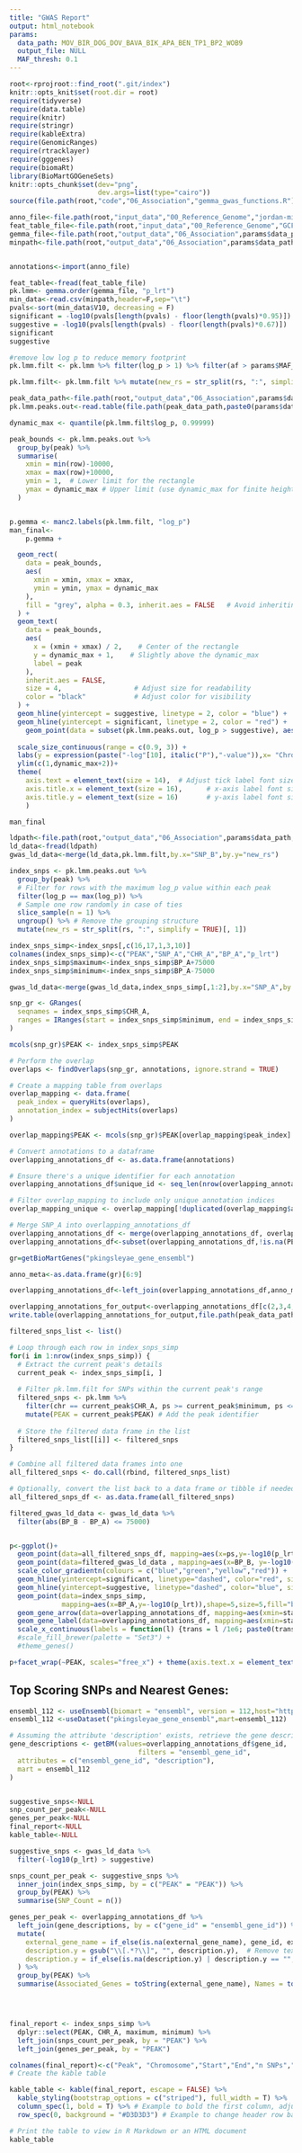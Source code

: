 ```yaml
---
title: "GWAS Report"
output: html_notebook
params:
  data_path: MOV_BIR_DOG_DOV_BAVA_BIK_APA_BEN_TP1_BP2_WOB9
  output_file: NULL
  MAF_thresh: 0.1
---
```


```r
root<-rprojroot::find_root(".git/index")
knitr::opts_knit$set(root.dir = root)
require(tidyverse)
require(data.table)
require(knitr)
require(stringr)
require(kableExtra)
require(GenomicRanges)
require(rtracklayer)
require(gggenes)
require(biomaRt)
library(BioMartGOGeneSets)
knitr::opts_chunk$set(dev="png", 
                      dev.args=list(type="cairo"))
source(file.path(root,"code","06_Association","gemma_gwas_functions.R"))

```

```r
anno_file<-file.path(root,"input_data","00_Reference_Genome","jordan-mic4273-mb-hirise-20xx3__06-13-2024__final_assembly.ensembl.liftoff.renamed.genes_only.gff")
feat_table_file<-file.path(root,"input_data","00_Reference_Genome","GCF_002872115.1_PKINGS_0.1_feature_table.txt")
gemma_file<-file.path(root,"output_data","06_Association",params$data_path,paste0(params$data_path,".lmm2.assoc.txt"))
minpath<-file.path(root,"output_data","06_Association",params$data_path,paste0(params$data_path,"_permution"),"min.txt")


annotations<-import(anno_file)

feat_table<-fread(feat_table_file)
pk.lmm<- gemma.order(gemma_file, "p_lrt")
min_data<-read.csv(minpath,header=F,sep="\t")
pvals<-sort(min_data$V10, decreasing = F)
significant = -log10(pvals[length(pvals) - floor(length(pvals)*0.95)])
suggestive = -log10(pvals[length(pvals) - floor(length(pvals)*0.67)])
significant
suggestive
```

```r
#remove low log p to reduce memory footprint
pk.lmm.filt <- pk.lmm %>% filter(log_p > 1) %>% filter(af > params$MAF_thresh) %>% filter((!grepl("ups", chr)) & !is.na(row) & !is.na(log_p)) %>% arrange(numeric_chr)

pk.lmm.filt<- pk.lmm.filt %>% mutate(new_rs = str_split(rs, ":", simplify = TRUE)[, 1])

peak_data_path<-file.path(root,"output_data","06_Association",params$data_path)
pk.lmm.peaks.out<-read.table(file.path(peak_data_path,paste0(params$data_path,"_SNPS_IN_PEAKS.txt")),header=T)

```

```r
dynamic_max <- quantile(pk.lmm.filt$log_p, 0.99999)

peak_bounds <- pk.lmm.peaks.out %>%
  group_by(peak) %>%
  summarise(
    xmin = min(row)-10000,
    xmax = max(row)+10000,
    ymin = 1,  # Lower limit for the rectangle
    ymax = dynamic_max # Upper limit (use dynamic_max for finite height in plots)
  )


p.gemma <- manc2.labels(pk.lmm.filt, "log_p")
man_final<-
    p.gemma +

  geom_rect(
    data = peak_bounds,
    aes(
      xmin = xmin, xmax = xmax,
      ymin = ymin, ymax = dynamic_max
    ),
    fill = "grey", alpha = 0.3, inherit.aes = FALSE   # Avoid inheriting from base plot  # Adjust color and transparency as needed
  ) +
  geom_text(
    data = peak_bounds,
    aes(
      x = (xmin + xmax) / 2,    # Center of the rectangle
      y = dynamic_max + 1,    # Slightly above the dynamic_max
      label = peak
    ),
    inherit.aes = FALSE,
    size = 4,                  # Adjust size for readability
    color = "black"            # Adjust color for visibility
  ) +
  geom_hline(yintercept = suggestive, linetype = 2, color = "blue") +
  geom_hline(yintercept = significant, linetype = 2, color = "red") +
    geom_point(data = subset(pk.lmm.peaks.out, log_p > suggestive), aes(x = row, y = log_p,size=log_p), color = "red", shape=20,stroke=0.2,alpha=0.25) +
   
  scale_size_continuous(range = c(0.9, 3)) +
  labs(y = expression(paste("-log"[10], italic("P"),"-value")),x= "Chromosome")+
  ylim(c(1,dynamic_max+2))+
  theme(
    axis.text = element_text(size = 14),  # Adjust tick label font size
    axis.title.x = element_text(size = 16),      # x-axis label font size
    axis.title.y = element_text(size = 16)       # y-axis label font size
    )

man_final
```


```r
ldpath<-file.path(root,"output_data","06_Association",params$data_path,paste0(params$data_path,"_index_snps.ld.ld"))
ld_data<-fread(ldpath)
gwas_ld_data<-merge(ld_data,pk.lmm.filt,by.x="SNP_B",by.y="new_rs")
```

```r
index_snps <- pk.lmm.peaks.out %>%
  group_by(peak) %>%
  # Filter for rows with the maximum log_p value within each peak
  filter(log_p == max(log_p)) %>%
  # Sample one row randomly in case of ties
  slice_sample(n = 1) %>%
  ungroup() %>% # Remove the grouping structure
  mutate(new_rs = str_split(rs, ":", simplify = TRUE)[, 1])

index_snps_simp<-index_snps[,c(16,17,1,3,10)]
colnames(index_snps_simp)<-c("PEAK","SNP_A","CHR_A","BP_A","p_lrt")
index_snps_simp$maximum<-index_snps_simp$BP_A+75000
index_snps_simp$minimum<-index_snps_simp$BP_A-75000

gwas_ld_data<-merge(gwas_ld_data,index_snps_simp[,1:2],by.x="SNP_A",by.y="SNP_A")

snp_gr <- GRanges(
  seqnames = index_snps_simp$CHR_A,
  ranges = IRanges(start = index_snps_simp$minimum, end = index_snps_simp$maximum),
)

mcols(snp_gr)$PEAK <- index_snps_simp$PEAK

# Perform the overlap
overlaps <- findOverlaps(snp_gr, annotations, ignore.strand = TRUE)

# Create a mapping table from overlaps
overlap_mapping <- data.frame(
  peak_index = queryHits(overlaps),
  annotation_index = subjectHits(overlaps)
)

overlap_mapping$PEAK <- mcols(snp_gr)$PEAK[overlap_mapping$peak_index]

# Convert annotations to a dataframe
overlapping_annotations_df <- as.data.frame(annotations)

# Ensure there's a unique identifier for each annotation
overlapping_annotations_df$unique_id <- seq_len(nrow(overlapping_annotations_df))

# Filter overlap_mapping to include only unique annotation indices
overlap_mapping_unique <- overlap_mapping[!duplicated(overlap_mapping$annotation_index), ]

# Merge SNP_A into overlapping_annotations_df
overlapping_annotations_df <- merge(overlapping_annotations_df, overlap_mapping_unique, by.x = "unique_id", by.y = "annotation_index", all.x = TRUE)
overlapping_annotations_df<-subset(overlapping_annotations_df,!is.na(PEAK))

gr=getBioMartGenes("pkingsleyae_gene_ensembl")

anno_meta<-as.data.frame(gr)[6:9]

overlapping_annotations_df<-left_join(overlapping_annotations_df,anno_meta,by=c("gene_id"="ensembl_gene_id"))

overlapping_annotations_for_output<-overlapping_annotations_df[c(2,3,4,11,13,27)]
write.table(overlapping_annotations_for_output,file.path(peak_data_path,paste0(params$data_path,"_GENES_IN_PEAKS.txt")), sep = "\t", quote = F, row.names = F, col.names = T)

```

```r
filtered_snps_list <- list()

# Loop through each row in index_snps_simp
for(i in 1:nrow(index_snps_simp)) {
  # Extract the current peak's details
  current_peak <- index_snps_simp[i, ]
  
  # Filter pk.lmm.filt for SNPs within the current peak's range
  filtered_snps <- pk.lmm %>%
    filter(chr == current_peak$CHR_A, ps >= current_peak$minimum, ps <= current_peak$maximum) %>%
    mutate(PEAK = current_peak$PEAK) # Add the peak identifier
  
  # Store the filtered data frame in the list
  filtered_snps_list[[i]] <- filtered_snps
}

# Combine all filtered data frames into one
all_filtered_snps <- do.call(rbind, filtered_snps_list)

# Optionally, convert the list back to a data frame or tibble if needed
all_filtered_snps_df <- as.data.frame(all_filtered_snps)
```

```r

filtered_gwas_ld_data <- gwas_ld_data %>%
  filter(abs(BP_B - BP_A) <= 75000)


p<-ggplot()+
  geom_point(data=all_filtered_snps_df, mapping=aes(x=ps,y=-log10(p_lrt)),color="grey")+
  geom_point(data=filtered_gwas_ld_data , mapping=aes(x=BP_B, y=-log10(p_lrt),color=R2)) +
  scale_color_gradientn(colours = c("blue","green","yellow","red")) +
  geom_hline(yintercept=significant, linetype="dashed", color="red", size=0.5) +
  geom_hline(yintercept=suggestive, linetype="dashed", color="blue", size=0.5) +
  geom_point(data=index_snps_simp,
             mapping=aes(x=BP_A,y=-log10(p_lrt)),shape=5,size=5,fill="black") +
  geom_gene_arrow(data=overlapping_annotations_df, mapping=aes(xmin=start,xmax=end,y=-1,fill=gene_id),show.legend =FALSE) +
  geom_gene_label(data=overlapping_annotations_df, mapping=aes(xmin=start,xmax=end,y=-1,label=external_gene_name),align="left",show.legend = FALSE)+
  scale_x_continuous(labels = function(l) {trans = l /1e6; paste0(trans, "mb")})
  #scale_fill_brewer(palette = "Set3") +
  #theme_genes()

p+facet_wrap(~PEAK, scales="free_x") + theme(axis.text.x = element_text(angle = 90, hjust = 1))

```

## Top Scoring SNPs and Nearest Genes:
```r

ensembl_112 <- useEnsembl(biomart = "ensembl", version = 112,host="https://may2024.archive.ensembl.org")
ensembl_112 <-useDataset("pkingsleyae_gene_ensembl",mart=ensembl_112)

# Assuming the attribute 'description' exists, retrieve the gene descriptions
gene_descriptions <- getBM(values=overlapping_annotations_df$gene_id,
                                filters = "ensembl_gene_id",
  attributes = c("ensembl_gene_id", "description"),
  mart = ensembl_112
)


suggestive_snps<-NULL
snp_count_per_peak<-NULL
genes_per_peak<-NULL
final_report<-NULL
kable_table<-NULL

suggestive_snps <- gwas_ld_data %>%
  filter(-log10(p_lrt) > suggestive)

snps_count_per_peak <- suggestive_snps %>%
  inner_join(index_snps_simp, by = c("PEAK" = "PEAK")) %>%
  group_by(PEAK) %>%
  summarise(SNP_Count = n())

genes_per_peak <- overlapping_annotations_df %>%
  left_join(gene_descriptions, by = c("gene_id" = "ensembl_gene_id")) %>%
  mutate(
    external_gene_name = if_else(is.na(external_gene_name), gene_id, external_gene_name),
    description.y = gsub("\\[.*?\\]", "", description.y),  # Remove text in brackets
    description.y = if_else(is.na(description.y) | description.y == "", "Unknown Gene", description.y)  # Replace NA or blank with "Unknown Gene"
  ) %>%
  group_by(PEAK) %>%
  summarise(Associated_Genes = toString(external_gene_name), Names = toString(description.y))




final_report <- index_snps_simp %>%
  dplyr::select(PEAK, CHR_A, maximum, minimum) %>%
  left_join(snps_count_per_peak, by = "PEAK") %>%
  left_join(genes_per_peak, by = "PEAK")

colnames(final_report)<-c("Peak", "Chromosome","Start","End","n SNPs","Associated Genes", "Descriptions")
# Create the kable table

kable_table <- kable(final_report, escape = FALSE) %>%
  kable_styling(bootstrap_options = c("striped"), full_width = T) %>%
  column_spec(1, bold = T) %>% # Example to bold the first column, adjust as needed
  row_spec(0, background = "#D3D3D3") # Example to change header row background

# Print the table to view in R Markdown or an HTML document
kable_table
```
